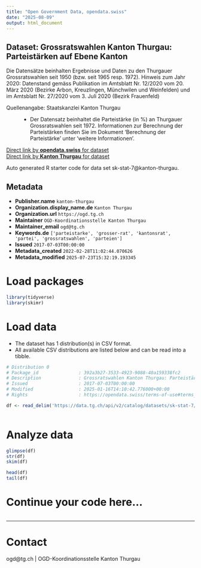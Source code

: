 ```yaml
---
title: "Open Government Data, opendata.swiss"
date: "2025-08-09"
output: html_document
---
```


## Dataset: Grossratswahlen Kanton Thurgau: Parteistärken auf Ebene Kanton

Die Datensätze beinhalten Ergebnisse und Daten zu den Thurgauer Grossratswahlen seit 1950 (bzw. seit 1965 resp. 1972).
Hinweis zum Jahr 2020: Datenstand gemäss Publikation im Amtsblatt Nr. 12/2020 vom 20. März 2020 (Bezirke Arbon, Kreuzlingen, Münchwilen und Weinfelden) und im Amtsblatt Nr. 27/2020 vom 3. Juli 2020 (Bezirk Frauenfeld)

Quellenangabe: Staatskanzlei Kanton Thurgau
: -  Der Datensatz beinhaltet die Parteistärke (in %) an Thurgauer Grossratswahlen seit 1972. 
Informationen zur Berechnung der Parteistärken finden Sie im Dokument 'Berechnung der Parteistärke' unter 'weitere Informationen'.

[Direct link by **opendata.swiss** for dataset](https://opendata.swiss/de/dataset/grossratswahlen-kanton-thurgau-parteistarken-auf-ebene-kanton)<br>
[Direct link by **Kanton Thurgau** for dataset](https://data.tg.ch/explore/dataset/sk-stat-7/)

Auto generated R starter code for data set sk-stat-7@kanton-thurgau.

## Metadata

- **Publisher.name** `kanton-thurgau`
- **Organization.display_name.de** `Kanton Thurgau`
- **Organization.url** `https://ogd.tg.ch`
- **Maintainer** `OGD-Koordinationsstelle Kanton Thurgau`
- **Maintainer_email** `ogd@tg.ch`
- **Keywords.de** `['parteistarke', 'grosser-rat', 'kantonsrat', 'partei', 'grossratswahlen', 'parteien']`
- **Issued** `2017-07-03T00:00:00`
- **Metadata_created** `2022-02-28T11:02:44.070626`
- **Metadata_modified** `2025-07-23T15:32:19.193345`


# Load packages

```r

library(tidyverse)
library(skimr)

```

# Load data

-   The dataset has 1 distribution(s) in CSV format.
-   All available CSV distributions are listed below and can be read into a tibble.

```r

# Distribution 0
# Package_id               : 392a3b27-3533-4923-9088-40a159338fc2
# Description              : Grossratswahlen Kanton Thurgau: Parteistärken auf Ebene Kanton (csv)
# Issued                   : 2017-07-03T00:00:00
# Modified                 : 2025-01-16T14:10:42.776000+00:00
# Rights                   : https://opendata.swiss/terms-of-use#terms_by

df <- read_delim('https://data.tg.ch/api/v2/catalog/datasets/sk-stat-7/exports/csv?use_labels=true')



```

# Analyze data

```r

glimpse(df)
str(df)
skim(df)

head(df)
tail(df)

```

# Continue your code here...

```r

```

------------------------------------------------------------------------

# Contact

ogd@tg.ch | OGD-Koordinationsstelle Kanton Thurgau
